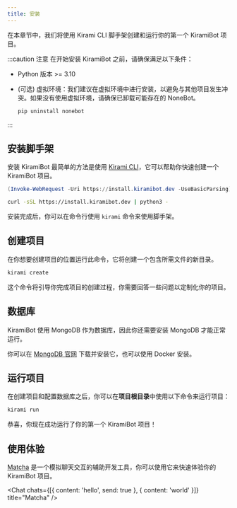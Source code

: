 ```yaml
---
title: 安装
---
```


在本章节中，我们将使用 Kirami CLI 脚手架创建和运行你的第一个 KiramiBot 项目。

:::caution 注意
在开始安装 KiramiBot 之前，请确保满足以下条件：

- Python 版本 >= 3.10
- (可选) 虚拟环境：我们建议在虚拟环境中进行安装，以避免与其他项目发生冲突。如果没有使用虚拟环境，请确保已卸载可能存在的 NoneBot。

  ```bash
  pip uninstall nonebot
  ```

:::

## 安装脚手架

安装 KiramiBot 最简单的方法是使用 [Kirami CLI](https://github.com/A-kirami/KiramiCLI)，它可以帮助你快速创建一个 KiramiBot 项目。


<Tabs groupId="platform">
<TabItem value="windows" label="Windows" default>

```powershell
(Invoke-WebRequest -Uri https://install.kiramibot.dev -UseBasicParsing).Content | py -
```

</TabItem>
<TabItem value="linux" label="Linux">

```bash
curl -sSL https://install.kiramibot.dev | python3 -
```

</TabItem>
</Tabs>

安装完成后，你可以在命令行使用 `kirami` 命令来使用脚手架。

## 创建项目

在你想要创建项目的位置运行此命令，它将创建一个包含所需文件的新目录。

```bash
kirami create
```

这个命令将引导你完成项目的创建过程，你需要回答一些问题以定制化你的项目。

## 数据库

KiramiBot 使用 MongoDB 作为数据库，因此你还需要安装 MongoDB 才能正常运行。

你可以在 [MongoDB 官网](https://www.mongodb.com/try/download/community) 下载并安装它，也可以使用 Docker 安装。

## 运行项目

在创建项目和配置数据库之后，你可以在**项目根目录**中使用以下命令来运行项目：

```bash
kirami run
```

恭喜，你现在成功运行了你的第一个 KiramiBot 项目！

## 使用体验

[Matcha](https://github.com/A-kirami/matcha) 是一个模拟聊天交互的辅助开发工具，你可以使用它来快速体验你的 KiramiBot 项目。


<Chat chats={[{ content: 'hello', send: true }, { content: 'world' }]} title="Matcha" />
